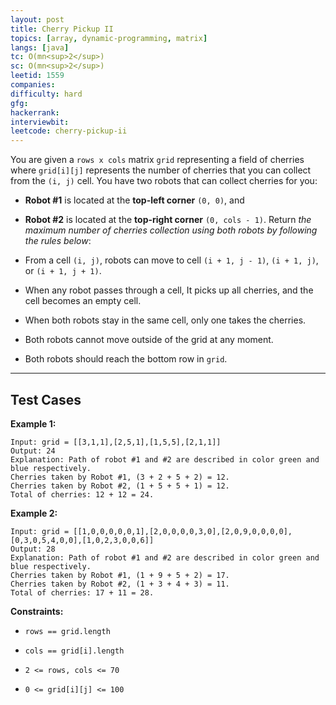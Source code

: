 ```yaml
---
layout: post
title: Cherry Pickup II
topics: [array, dynamic-programming, matrix]
langs: [java]
tc: O(mn<sup>2</sup>)
sc: O(mn<sup>2</sup>)
leetid: 1559
companies: 
difficulty: hard
gfg: 
hackerrank: 
interviewbit: 
leetcode: cherry-pickup-ii
---
```

You are given a `rows x cols` matrix `grid` representing a field of cherries where `grid[i][j]` represents the number of cherries that you can collect from the `(i, j)` cell.
You have two robots that can collect cherries for you:
	
* **Robot #1** is located at the **top-left corner** `(0, 0)`, and
	
* **Robot #2** is located at the **top-right corner** `(0, cols - 1)`.
Return *the maximum number of cherries collection using both robots by following the rules below*:
	
* From a cell `(i, j)`, robots can move to cell `(i + 1, j - 1)`, `(i + 1, j)`, or `(i + 1, j + 1)`.
	
* When any robot passes through a cell, It picks up all cherries, and the cell becomes an empty cell.
	
* When both robots stay in the same cell, only one takes the cherries.
	
* Both robots cannot move outside of the grid at any moment.
	
* Both robots should reach the bottom row in `grid`.
 
---
## Test Cases
**Example 1:**

<MdxImage src="https://assets.leetcode.com/uploads/2020/04/29/sample_1_1802.png" />

```
Input: grid = [[3,1,1],[2,5,1],[1,5,5],[2,1,1]]
Output: 24
Explanation: Path of robot #1 and #2 are described in color green and blue respectively.
Cherries taken by Robot #1, (3 + 2 + 5 + 2) = 12.
Cherries taken by Robot #2, (1 + 5 + 5 + 1) = 12.
Total of cherries: 12 + 12 = 24.
```

**Example 2:**

<MdxImage src="https://assets.leetcode.com/uploads/2020/04/23/sample_2_1802.png" />

```
Input: grid = [[1,0,0,0,0,0,1],[2,0,0,0,0,3,0],[2,0,9,0,0,0,0],[0,3,0,5,4,0,0],[1,0,2,3,0,0,6]]
Output: 28
Explanation: Path of robot #1 and #2 are described in color green and blue respectively.
Cherries taken by Robot #1, (1 + 9 + 5 + 2) = 17.
Cherries taken by Robot #2, (1 + 3 + 4 + 3) = 11.
Total of cherries: 17 + 11 = 28.
```
 
**Constraints:**
	
* `rows == grid.length`
	
* `cols == grid[i].length`
	
* `2 <= rows, cols <= 70`
	
* `0 <= grid[i][j] <= 100`

        